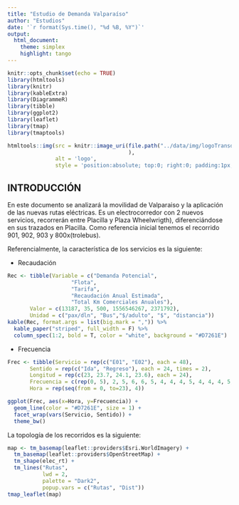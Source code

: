 ```yaml
---
title: "Estudio de Demanda Valparaíso"
author: "Estudios"
date: '`r format(Sys.time(), "%d %B, %Y")`'
output: 
  html_document:
    theme: simplex
    highlight: tango
---
```


```r
knitr::opts_chunk$set(echo = TRUE)
library(htmltools)
library(knitr)
library(kableExtra)
library(DiagrammeR)
library(tibble)
library(ggplot2)
library(leaflet)
library(tmap)
library(tmaptools)
```

```r
htmltools::img(src = knitr::image_uri(file.path("../data/img/logoTransdev.png")
                                      ),
               alt = 'logo', 
               style = 'position:absolute; top:0; right:0; padding:1px;')
```

## INTRODUCCIÓN

En este documento se analizará la movilidad de Valparaiso y la aplicación de las nuevas rutas eléctricas.
Es un electrocorredor con 2 nuevos servicios, recorrerán entre Placilla y Plaza Wheelwrigth), diferenciándose en sus trazados en Placilla. Como referencia inicial tenemos el recorrido 901, 902, 903 y 800x(trolebus).

Referencialmente, la característica de los servicios es la siguiente:

- Recaudación

````r
Rec <- tibble(Variable = c("Demanda Potencial", 
                    "Flota",
                    "Tarifa", 
                    "Recaudación Anual Estimada", 
                    "Total Km Comerciales Anuales"), 
       Valor = c(13187, 35, 500, 1556546267, 2371792), 
       Unidad = c("pax/dln", "Bus","$/adulto", "$", "distancia"))
kable(Rec, format.args = list(big.mark = ",")) %>%
  kable_paper("striped", full_width = F) %>%
  column_spec(1:2, bold = T, color = "white", background = "#D7261E")
````

- Frecuencia

````r
Frec <- tibble(Servicio = rep(c("E01", "E02"), each = 48),
       Sentido = rep(c("Ida", "Regreso"), each = 24, times = 2),
       Longitud = rep(c(23, 23.7, 24.1, 23.6), each = 24),
       Frecuencia = c(rep(0, 5), 2, 5, 6, 6, 5, 4, 4, 4, 5, 4, 4, 4, 5, 6, 6, 4, 2, 0, 0, rep(0, 6), 1, 6, 6, rep(4, 5), 5, 4, 4, rep(6, 4), 4, 1, 0, rep(0, 6), 2, 6, 5, rep(4, 4), 5, rep(4, 3), 5, 5, 4, 3, 1, 0, 0, rep(0, 7), 2, 5, 5, rep(4, 4), 5, 4, 4, 5, 6, 5, 4, 3, 0, 0),
       Hora = rep(seq(from = 0, to=23), 4))

ggplot(Frec, aes(x=Hora, y=Frecuencia)) +
  geom_line(color = "#D7261E", size = 1) +
  facet_wrap(vars(Servicio, Sentido)) +
  theme_bw()
````

La topología de los recorridos es la siguiente:

````r
map <- tm_basemap(leaflet::providers$Esri.WorldImagery) +
  tm_basemap(leaflet::providers$OpenStreetMap) +
  tm_shape(elec_rt) + 
  tm_lines("Rutas", 
           lwd = 2, 
           palette = "Dark2", 
           popup.vars = c("Rutas", "Dist"))
tmap_leaflet(map)
````
